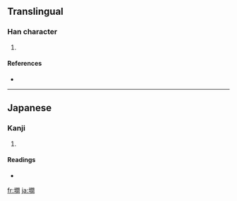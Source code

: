 ==Translingual==

===Han character===
{{Han char|rn=32|rad=土|as=12|sn=15|four=|canj=土日弓日 (GANA)}}

# {{defn|Han|sort=土12}}

====References====
* {{Han ref|kx=0239.241|hdz=10489.101|uh=58B9|ud=22713}}

----

==Japanese==

===Kanji===
{{ja-kanji|grade=|rs=土12}}

# {{defn|Japanese}}

====Readings====
* {{ja-readings|on=|kun=[[まま]] (mama)}}

[[fr:墹]]
[[ja:墹]]
